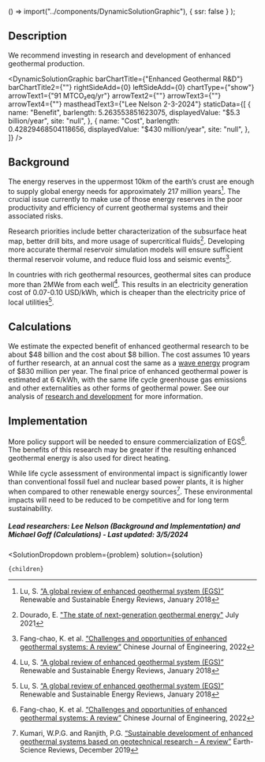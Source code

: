 
  () => import("../components/DynamicSolutionGraphic"),
  { ssr: false }
);


## Description
We recommend investing in research and development of enhanced geothermal production.

<DynamicSolutionGraphic
  barChartTitle={"Enhanced Geothermal R&D"}
  barChartTitle2={""}
  rightSideAdd={0}
  leftSideAdd={0}
  chartType={"show"}
  arrowText1={"91 MTCO₂eq/yr"}
  arrowText2={""}
  arrowText3={""}
  arrowText4={""}
  mastheadText3={"Lee Nelson 2-3-2024"}
 staticData={[
    {
     name: "Benefit",
      barlength: 5.263553851623075,
      displayedValue: "$5.3 billion/year",
      site: "null",
    },
    {
      name: "Cost",
      barlength: 0.42829468504118656,
      displayedValue: "$430 million/year",
      site: "null",
    },
  ]}
/>

## Background
The energy reserves in the uppermost 10km of the earth’s crust are enough to supply global energy needs for approximately 217 million years[^”1”]. The crucial issue currently to make use of those energy reserves in the poor productivity and efficiency of current geothermal systems and their associated risks.

Research priorities include better characterization of the subsurface heat map, better drill bits, and more usage of supercritical fluids[^”2”]. Developing more accurate thermal reservoir simulation models will ensure sufficient thermal reservoir volume, and reduce fluid loss and seismic events[^”3”].

In countries with rich geothermal resources, geothermal sites can produce more than 2MWe from each well[^”1”]. This results in an electricity generation cost of 0.07-0.10 USD/kWh, which is cheaper than the electricity price of local utilities[^”1”].

## Calculations
We estimate the expected benefit of enhanced geothermal research to be about $48 billion and the cost about $8 billion. The cost assumes 10 years of further research, at an annual cost the same as a [wave energy](https://www.urbancruiseship.org/energy/energy_production/mhk) program of $830 million per year. The final price of enhanced geothermal power is estimated at 6 ¢/kWh, with the same life cycle greenhouse gas emissions and other externalities as other forms of geothermal power. See our analysis of [research and development](https://www.urbancruiseship.org/energy/energy_socioeconomics/rd) for more information.

## Implementation
More policy support will be needed to ensure commercialization of EGS[^”3”]. The benefits of this research may be greater if the resulting enhanced geothermal energy is also used for direct heating.

While life cycle assessment of environmental impact is significantly lower than conventional fossil fuel and nuclear based power plants, it is higher when compared to other renewable energy sources[^”4”]. These environmental impacts will need to be reduced to be competitive and for long term sustainability.

##### Lead researchers: Lee Nelson (Background and Implementation) and Michael Goff (Calculations) - Last updated: 3/5/2024

[^”1”]: Lu, S. [“A global review of enhanced geothermal system (EGS)”](https://doi.org/10.1016/j.rser.2017.06.097) Renewable and Sustainable Energy Reviews, January 2018

[^”2”]: Dourado, E. ["The state of next-generation geothermal energy"](https://elidourado.com/blog/geothermal/) July 2021

[^”3”]: Fang-chao, K. et al. [“Challenges and opportunities of enhanced geothermal systems: A review”](https://doi.org/10.13374/j.issn2095-9389.2022.04.07.004) Chinese Journal of Engineering, 2022

[^”4”]: Kumari, W.P.G. and Ranjith, P.G. [“Sustainable development of enhanced geothermal systems based on geotechnical research – A review”](https://doi.org/10.1016/j.earscirev.2019.102955) Earth-Science Reviews, December 2019
 


  <SolutionDropdown 
    problem={problem} 
    solution={solution}
  >
    {children}
  </SolutionDropdown>